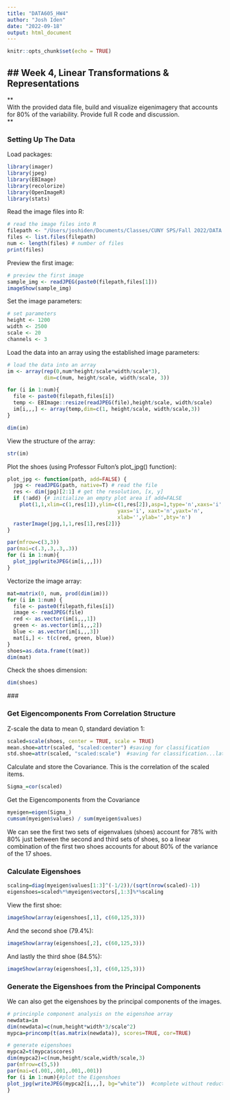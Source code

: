 ```yaml
---
title: "DATA605_HW4"
author: "Josh Iden"
date: "2022-09-18"
output: html_document
---
```


```r
knitr::opts_chunk$set(echo = TRUE)
```

## \## Week 4, Linear Transformations & Representations

\*\*\
With the provided data file, build and visualize eigenimagery that accounts for 80% of the variability. Provide full R code and discussion.\
\*\*

### Setting Up The Data

Load packages:

```r
library(imager)
library(jpeg)
library(EBImage)
library(recolorize)
library(OpenImageR)
library(stats)
```

Read the image files into R:

```r
# read the image files into R
filepath <- "/Users/joshiden/Documents/Classes/CUNY SPS/Fall 2022/DATA 605 /Week 4/jpg/"
files <- list.files(filepath)
num <- length(files) # number of files
print(files)
```

Preview the first image:

```r
# preview the first image
sample_img <- readJPEG(paste0(filepath,files[1]))
imageShow(sample_img)
```

Set the image parameters:

```r
# set parameters
height <- 1200
width <- 2500
scale <- 20
channels <- 3
```

Load the data into an array using the established image parameters:

```r
# load the data into an array 
im <- array(rep(0,num*height/scale*width/scale*3),
            dim=c(num, height/scale, width/scale, 3))

for (i in 1:num){
  file <- paste0(filepath,files[i])
  temp <- EBImage::resize(readJPEG(file),height/scale, width/scale)
  im[i,,,] <- array(temp,dim=c(1, height/scale, width/scale,3))
}

dim(im)
```

View the structure of the array:

```r
str(im)
```

Plot the shoes (using Professor Fulton's plot_jpg() function):

```r
plot_jpg <- function(path, add=FALSE) {
  jpg <- readJPEG(path, native=T) # read the file
  res <- dim(jpg)[2:1] # get the resolution, [x, y]
  if (!add) {# initialize an empty plot area if add=FALSE
    plot(1,1,xlim=c(1,res[1]),ylim=c(1,res[2]),asp=1,type='n',xaxs='i',
                                    yaxs='i', xaxt='n',yaxt='n',
                                    xlab='',ylab='',bty='n')
  rasterImage(jpg,1,1,res[1],res[2])}
}

par(mfrow=c(3,3))
par(mai=c(.3,.3,.3,.3))
for (i in 1:num){
  plot_jpg(writeJPEG(im[i,,,]))
}
```

Vectorize the image array:

```r
mat=matrix(0, num, prod(dim(im))) 
for (i in 1:num) {
  file <- paste0(filepath,files[i])
  image <- readJPEG(file)
  red <- as.vector(im[i,,,1]) 
  green <- as.vector(im[i,,,2])
  blue <- as.vector(im[i,,,3])
  mat[i,] <- t(c(red, green, blue))
}
shoes=as.data.frame(t(mat))
dim(mat)
```

Check the shoes dimension:

```r
dim(shoes)
```

\###

### Get Eigencomponents From Correlation Structure

Z-scale the data to mean 0, standard deviation 1:

```r
scaled=scale(shoes, center = TRUE, scale = TRUE)
mean.shoe=attr(scaled, "scaled:center") #saving for classification
std.shoe=attr(scaled, "scaled:scale")  #saving for classification...later
```

Calculate and store the Covariance. This is the correlation of the scaled items.

```r
Sigma_=cor(scaled)
```

Get the Eigencomponents from the Covariance

```r
myeigen=eigen(Sigma_)
cumsum(myeigen$values) / sum(myeigen$values)
```

We can see the first two sets of eigenvalues (shoes) account for 78% with 80% just between the second and third sets of shoes, so a linear combination of the first two shoes accounts for about 80% of the variance of the 17 shoes.

### Calculate Eigenshoes

```r
scaling=diag(myeigen$values[1:3]^(-1/2))/(sqrt(nrow(scaled)-1))
eigenshoes=scaled%*%myeigen$vectors[,1:3]%*%scaling
```

View the first shoe:

```r
imageShow(array(eigenshoes[,1], c(60,125,3)))
```

And the second shoe (79.4%):

```r
imageShow(array(eigenshoes[,2], c(60,125,3)))
```

And lastly the third shoe (84.5%):

```r
imageShow(array(eigenshoes[,3], c(60,125,3)))
```

### Generate the Eigenshoes from the Principal Components

We can also get the eigenshoes by the principal components of the images.

```r
# princinple component analysis on the eigenshoe array
newdata=im
dim(newdata)=c(num,height*width*3/scale^2)
mypca=princomp(t(as.matrix(newdata)), scores=TRUE, cor=TRUE)

# generate eigenshoes
mypca2=t(mypca$scores)
dim(mypca2)=c(num,height/scale,width/scale,3)
par(mfrow=c(5,5))
par(mai=c(.001,.001,.001,.001))
for (i in 1:num){#plot the Eigenshoes 
plot_jpg(writeJPEG(mypca2[i,,,], bg="white"))  #complete without reduction
}
```
